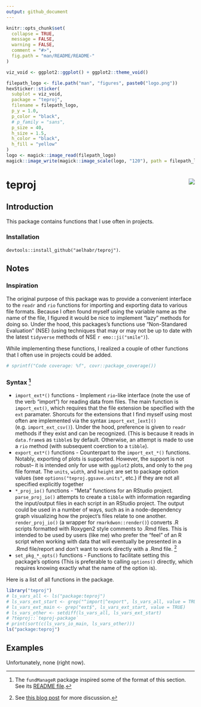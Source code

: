 ```yaml
---
output: github_document
---
```


```r
knitr::opts_chunk$set(
  collapse = TRUE,
  message = FALSE,
  warning = FALSE,
  comment = "#>",
  fig.path = "man/README/README-"
)
```

```r
viz_void <- ggplot2::ggplot() + ggplot2::theme_void()

filepath_logo <- file.path("man", "figures", paste0("logo.png"))
hexSticker::sticker(
  subplot = viz_void,
  package = "teproj",
  filename = filepath_logo,
  p_y = 1.0,
  p_color = "black",
  # p_family = "sans",
  p_size = 40,
  h_size = 1.5,
  h_color = "black",
  h_fill = "yellow"
)
logo <- magick::image_read(filepath_logo)
magick::image_write(magick::image_scale(logo, "120"), path = filepath_logo)
```

# teproj <img src="man/figures/logo.png" align="right"/>

##  Introduction

This package contains functions that I use often in projects.

### Installation

`devtools::install_github("aelhabr/teproj")`.

## Notes

### Inspiration

The original purpose of this package was to provide a convenient interface
to the `readr` and `rio` functions for importing and exporting data to various file formats.
Because I often found myself using the variable name as the name of the file,
I figured it would be nice to implement "lazy" methods for doing so.
Under the hood, this packages's functions use "Non-Standared Evaluation" (NSE)
(using techniques that may or may
not be up to date with the latest `tidyverse` methods of NSE `r emo::ji("smile")`).

While implementing these functions, I realized a couple of other functions that I often
use in projects could be added.

```r
# sprintf("Code coverage: %f", covr::package_coverage())
```

### Syntax [^fn_readme]

[^fn_readme]:
The `fundManageR` package inspired some of the format of this section.
See its [README file](https://github.com/abresler/fundManageR/blob/master/readme.Rmd).

* `import_ext*()` functions - Implement `rio`-like interface (note the use
of the verb "import") for reading data from files.
The main function is `import_ext()`, which requires that the file extension be specified with
the `ext` paramater. Shorcuts for the extensions that I find myself using most often
are implemented via the syntax `import_ext_[ext]()` (e.g. `import_ext_csv()`).
Under the hood, preference is given to `readr` methods if they exist and can be recognized.
(This is because it reads in `data.frame`s as `tibble`s by default.
Otherwise, an attempt is made to use a `rio` method (with subsequent coerction to a `tibble`).
* `export_ext*()` functions - Counterpart to the `import_ext_*()` functions.
Notably, exporting of plots is supported. However, the support is not robust--
it is intended only for use with `ggplot2` plots, and only to the `png` file format.
The `units`, `width`, and `height` are set to package option values
(see `options("teproj.ggsave.units"`, etc.)
if they are not all specified explicitly together
* `*_proj_io()` functions - "Meta" functions for an RStudio project.
`parse_proj_io()` attempts to create a `tibble` with
information regarding the input/output files in each script in an RStudio project.
The output could be used in a number of ways, such as in a node-dependency graph
visualizing how the project's files relate to one another.
`render_proj_io()` (a wrapper for `rmarkdwon::render()`) converts .R scripts
formatted with Roxygen2 style comments to .Rmd files. This is intended to be used
by users (like me) who prefer the "feel" of an R script when working with data that will
eventually be presented in a .Rmd file/report and don't want to work directly with
a .Rmd file. [^fn_r2rmd]
* `set_pkg_*_opts()` functions - Functions to facilitate setting this package's options
(This is preferable to calling `options()` directly,
which requires knowing exactly what the name of the option is).

[^fn_r2rmd]:
See [this blog post](http://brooksandrew.github.io/simpleblog/articles/render-reports-directly-from-R-scripts/) for more discussion.

Here is a list of all functions in the package.

```r
library("teproj")
# ls_vars_all <- ls("package:teproj")
# ls_vars_ext_start <- grep("^import|^export", ls_vars_all, value = TRUE)
# ls_vars_ext_main <- grep("ext$", ls_vars_ext_start, value = TRUE)
# ls_vars_other <- setdiff(ls_vars_all, ls_vars_ext_start)
# ?teproj::`teproj-package`
# print(sort(c(ls_vars_io_main, ls_vars_other)))
ls("package:teproj")
```


## Examples

Unfortunately, none (right now).

